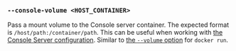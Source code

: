### `--console-volume <HOST_CONTAINER>`

Pass a mount volume to the Console server container.
The expected format is `/host/path:/container/path`.
This can be useful when working with [the Console Server configuration][console config].
Similar to [the `--volume` option][docker run volume] for `docker run`.

[docker run volume]: https://docs.docker.com/reference/cli/docker/container/run/#volume

[console config]: /docs/reference/console-config/
